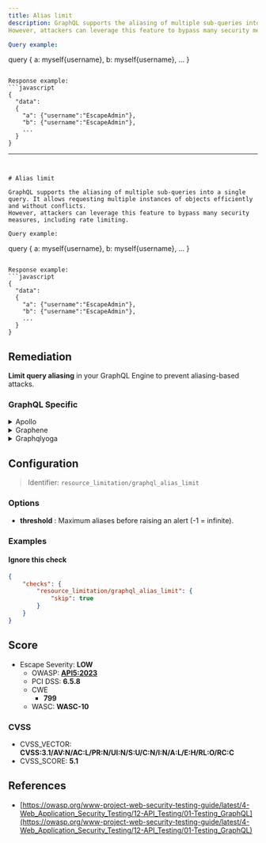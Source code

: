 ```yaml
---
title: Alias limit
description: GraphQL supports the aliasing of multiple sub-queries into a single query. It allows requesting multiple instances of objects efficiently and without conflicts.
However, attackers can leverage this feature to bypass many security measures, including rate limiting.

Query example:
```
query {
  a: myself{username},
  b: myself{username},
  ...
  }
```

Response example:
```javascript
{
  "data":
  {
    "a": {"username":"EscapeAdmin"},
    "b": {"username":"EscapeAdmin"},
    ...
  }
}
```

---
```


# Alias limit

GraphQL supports the aliasing of multiple sub-queries into a single query. It allows requesting multiple instances of objects efficiently and without conflicts.
However, attackers can leverage this feature to bypass many security measures, including rate limiting.

Query example:
```
query {
  a: myself{username},
  b: myself{username},
  ...
  }
```

Response example:
```javascript
{
  "data":
  {
    "a": {"username":"EscapeAdmin"},
    "b": {"username":"EscapeAdmin"},
    ...
  }
}
```


## Remediation

**Limit query aliasing** in your GraphQL Engine to prevent aliasing-based attacks.



### GraphQL Specific

<details>
    <summary>Apollo</summary>

Install our open source package [GraphQL Armor](https://escape.tech/graphql-armor/docs/getting-started) for Apollo.


</details>

<details>
    <summary>Graphene</summary>

With `graphene-django`, it is possible to implement a custom GraphQL backend to limit query complexity, such as this one:
[graphene-django query cost analysis / complexity limits](https://gist.github.com/thibaudlabat/7b86f1a4da34eccfbfa524ca7359e87c).


</details>

<details>
    <summary>Graphqlyoga</summary>

Install our open source package [GraphQL Armor](https://escape.tech/graphql-armor/docs/getting-started) for Yoga.


</details>

## Configuration

> Identifier: `resource_limitation/graphql_alias_limit`

### Options

- **threshold** : Maximum aliases before raising an alert (-1 = infinite).
  



### Examples



#### Ignore this check

```json
{
    "checks": {
        "resource_limitation/graphql_alias_limit": {
            "skip": true
        }
    }
}
```




## Score

- Escape Severity: **<span className="low-severity">LOW</span>**
  - OWASP: **[API5:2023](https://github.com/OWASP/API-Security/blob/master/editions/2023/en/0xa5-broken-function-level-authorization.md)**
  - PCI DSS: **6.5.8**
  - CWE
    - **799**
  - WASC: **WASC-10**
  
  

### CVSS

- CVSS_VECTOR: **CVSS:3.1/AV:N/AC:L/PR:N/UI:N/S:U/C:N/I:N/A:L/E:H/RL:O/RC:C**
- CVSS_SCORE: **5.1**

## References

- [https://owasp.org/www-project-web-security-testing-guide/latest/4-Web_Application_Security_Testing/12-API_Testing/01-Testing_GraphQL](https://owasp.org/www-project-web-security-testing-guide/latest/4-Web_Application_Security_Testing/12-API_Testing/01-Testing_GraphQL)
  